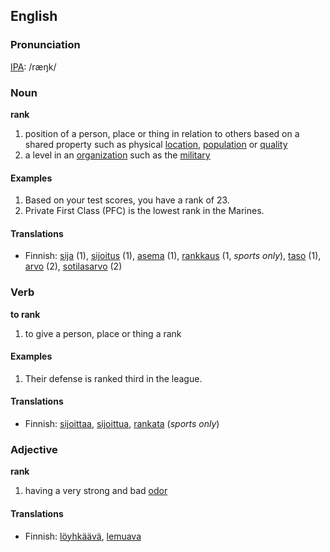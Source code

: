 ==English==
===Pronunciation===
[[IPA]]: /ræŋk/

===Noun===
'''rank'''
#position of a person, place or thing in relation to others based on a shared property such as physical [[location]], [[population]] or [[quality]]
#a level in an [[organization]] such as the [[military]]

====Examples====
#Based on your test scores, you have a rank of 23.
#Private First Class (PFC) is the lowest rank in the Marines.

====Translations====
*Finnish: [[sija]] (1), [[sijoitus]] (1), [[asema]] (1), [[rankkaus]] (1, ''sports only''), [[taso]] (1), [[arvo]] (2), [[sotilasarvo]] (2)

===Verb===
'''to rank'''
#to give a person, place or thing a rank

====Examples====
#Their defense is ranked third in the league.

====Translations====
*Finnish: [[sijoittaa]], [[sijoittua]], [[rankata]] (''sports only'')

===Adjective===
'''rank'''
#having a very strong and bad [[odor]]

====Translations====
*Finnish: [[löyhkäävä]], [[lemuava]]